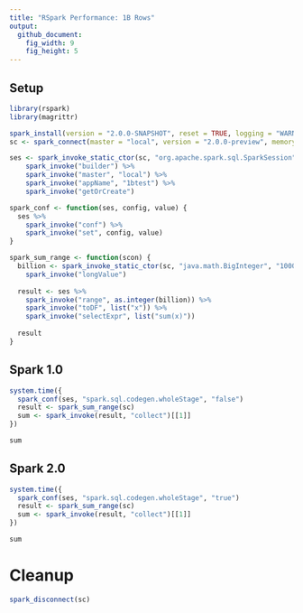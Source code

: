 ```yaml
---
title: "RSpark Performance: 1B Rows"
output:
  github_document:
    fig_width: 9
    fig_height: 5
---
```


## Setup
```r
library(rspark)
library(magrittr)

spark_install(version = "2.0.0-SNAPSHOT", reset = TRUE, logging = "WARN")
sc <- spark_connect(master = "local", version = "2.0.0-preview", memory = "12G ")

ses <- spark_invoke_static_ctor(sc, "org.apache.spark.sql.SparkSession", spark_context(sc)) %>%
    spark_invoke("builder") %>%
    spark_invoke("master", "local") %>%
    spark_invoke("appName", "1btest") %>%
    spark_invoke("getOrCreate")

spark_conf <- function(ses, config, value) {
  ses %>%
    spark_invoke("conf") %>%
    spark_invoke("set", config, value)
}

spark_sum_range <- function(scon) {
  billion <- spark_invoke_static_ctor(sc, "java.math.BigInteger", "1000000000") %>%
    spark_invoke("longValue")
  
  result <- ses %>%
    spark_invoke("range", as.integer(billion)) %>%
    spark_invoke("toDF", list("x")) %>%
    spark_invoke("selectExpr", list("sum(x)"))
  
  result
}

```

## Spark 1.0

```r
system.time({
  spark_conf(ses, "spark.sql.codegen.wholeStage", "false")
  result <- spark_sum_range(sc)
  sum <- spark_invoke(result, "collect")[[1]]
})

sum
```

## Spark 2.0

```r
system.time({
  spark_conf(ses, "spark.sql.codegen.wholeStage", "true")
  result <- spark_sum_range(sc)
  sum <- spark_invoke(result, "collect")[[1]]
})

sum
```

# Cleanup

```r
spark_disconnect(sc)
```
